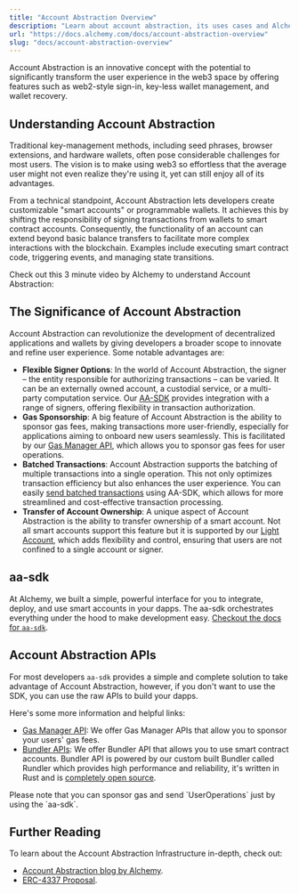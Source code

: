 ```yaml
---
title: "Account Abstraction Overview"
description: "Learn about account abstraction, its uses cases and Alchemy's account abstraction services."
url: "https://docs.alchemy.com/docs/account-abstraction-overview"
slug: "docs/account-abstraction-overview"
---
```


Account Abstraction is an innovative concept with the potential to significantly transform the user experience in the web3 space by offering features such as web2-style sign-in, key-less wallet management, and wallet recovery.

## Understanding Account Abstraction

Traditional key-management methods, including seed phrases, browser extensions, and hardware wallets, often pose considerable challenges for most users. The vision is to make using web3 so effortless that the average user might not even realize they're using it, yet can still enjoy all of its advantages.

From a technical standpoint, Account Abstraction lets developers create customizable "smart accounts" or programmable wallets. It achieves this by shifting the responsibility of signing transactions from wallets to smart contract accounts. Consequently, the functionality of an account can extend beyond basic balance transfers to facilitate more complex interactions with the blockchain. Examples include executing smart contract code, triggering events, and managing state transitions.

Check out this 3 minute video by Alchemy to understand Account Abstraction:

## The Significance of Account Abstraction

Account Abstraction can revolutionize the development of decentralized applications and wallets by giving developers a broader scope to innovate and refine user experience. Some notable advantages are:

* **Flexible Signer Options**: In the world of Account Abstraction, the signer – the entity responsible for authorizing transactions – can be varied. It can be an externally owned account, a custodial service, or a multi-party computation service. Our [AA-SDK](https://accountkit.alchemy.com/overview/getting-started.html) provides integration with a range of signers, offering flexibility in transaction authorization.
* **Gas Sponsorship**: A big feature of Account Abstraction is the ability to sponsor gas fees, making transactions more user-friendly, especially for applications aiming to onboard new users seamlessly. This is facilitated by our [Gas Manager API](/docs/gas-manager-services), which allows you to sponsor gas fees for user operations.
* **Batched Transactions**: Account Abstraction supports the batching of multiple transactions into a single operation. This not only optimizes transaction efficiency but also enhances the user experience. You can easily [send batched transactions](https://accountkit.alchemy.com/tutorials/batching-transactions.html) using AA-SDK, which allows for more streamlined and cost-effective transaction processing.
* **Transfer of Account Ownership**: A unique aspect of Account Abstraction is the ability to transfer ownership of a smart account. Not all smart accounts support this feature but it is supported by our [Light Account](https://accountkit.alchemy.com/smart-accounts/accounts/guides/light-account.html), which adds flexibility and control, ensuring that users are not confined to a single account or signer.

## aa-sdk

At Alchemy, we built a simple, powerful interface for you to integrate, deploy, and use smart accounts in your dapps. The aa-sdk orchestrates everything under the hood to make development easy. [Checkout the docs for `aa-sdk`](https://accountkit.alchemy.com/overview/getting-started.html).

## Account Abstraction APIs

For most developers `aa-sdk` provides a simple and complete solution to take advantage of Account Abstraction, however, if you don't want to use the SDK, you can use the raw APIs to build your dapps.

Here's some more information and helpful links:

* [Gas Manager API](/docs/gas-manager-services): We offer Gas Manager APIs that allow you to sponsor your users' gas fees.
* [Bundler APIs](/docs/bundler-services): We offer Bundler API that allows you to use smart contract accounts. Bundler API is powered by our custom built Bundler called Rundler which provides high performance and reliability, it's written in Rust and is [completely open source](https://github.com/alchemyplatform/rundler).

<Info>
  Please note that you can sponsor gas and send `UserOperations` just by using the `aa-sdk`.
</Info>

## Further Reading

To learn about the Account Abstraction Infrastructure in-depth, check out:

* [Account Abstraction blog by Alchemy](https://www.alchemy.com/blog/account-abstraction).
* [ERC-4337 Proposal](https://eips.ethereum.org/EIPS/eip-4337).
